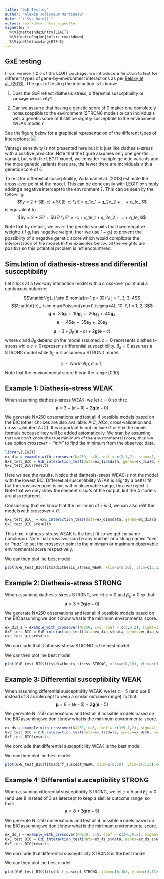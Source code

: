 ---
title: "GxE Testing"
author: "Alexia Jolicoeur-Martineau"
date: "`r Sys.Date()`"
output: rmarkdown::html_vignette
vignette: >
  %\VignetteIndexEntry{LEGIT}
  %\VignetteEngine{knitr::rmarkdown}
  %\VignetteEncoding{UTF-8}
---

## GxE testing

From version 1.2.0 of the LEGIT package, we introduce a function to test for different types of gene-by-environment interactions as per [Belsky et al. (2013)](https://www.researchgate.net/publication/256600905_FormalGXEtestJCPP2013). The goal of testing the interaction is to know:

1. Does the GxE reflect diathesis stress, differential susceptibility or vantage sensitivity?

2. Can we assume that having a genetic score of 0 makes one completely nonsusceptible to the environment (STRONG model) or can individuals with a genetic score of 0 still be slightly susceptible to the environment (WEAK model)?

See the figure below for a graphical representation of the different types of interactions:
![](https://raw.githubusercontent.com/AlexiaJM/LEGIT/master/images/GxE_testing.png)

Vantage sensitivity is not presented here but it is just like diathesis-stress with a positive predictor. Note that the figure assumes only one genetic variant, but with the LEGIT model, we consider multiple genetic variants and the more genetic variants there are, the fewer there are individuals with a genetic score of 0.

To test for differential susceptibility, Widaman et al. (2013) estimate the cross-over point of the model. This can be done easily with LEGIT by simply adding a negative intercept to the environment E. This can be seen by the following:
$$y = 2 + 3(E-c) + 5G(E-c) \\ E = q_1e_1 + q_2e_2 + ... + q_le_l$$
is equivalent to
$$y = 2 + 3E' + 5GE' \\ E' = -c + q_1e_1 + q_2e_2 + ... + q_le_l$$

Note that by default, we invert the genetic variants that have negative weights (if $g_i$ has negative weight, then we use $1-g_i$) to prevent the possibility of a negative genetic score which would complicate the interpretation of the model. In the examples below, all the weights are positive so this potential problem is not encountered. 

## Simulation of diathesis-stress and differential susceptibility

Let's look at a two-way interaction model with a cross-over point and a continuous outcome:

$$\mathbf{g}_j \sim Binomial(n=1,p=.30) \\ j = 1, 2, 3, 4$$
$$\mathbf{e}_l \sim max(Poisson(\mu=0,\sigma=4), 10) \\ l = 1, 2, 3$$
$$\mathbf{g} = .30\mathbf{g}_1 + .10\mathbf{g}_2 + .20\mathbf{g}_3 + .40\mathbf{g}_4 $$
$$ \mathbf{e} = .45\mathbf{e}_1 + .35\mathbf{e}_2 + .20\mathbf{e}_3$$
$$\mathbf{\mu} = 3 + \beta_E(\mathbf{e}-c) + 2\mathbf{g}(\mathbf{e}-c) $$ 
where $c$ and $\beta_E$ depend on the model assumed. $c = 0$ represents diathesis-stress while $c \ne 0$ represents differential susceptibility. $\beta_E = 0$ assumes a STRONG model while $\beta_E \ne 0$ assumes a STRONG model.

$$ y \sim Normal(\mu,\sigma=1)$$

Note that the environmental score E is in the range [0,10].

## Example 1: Diathesis-stress WEAK

When assuming diathesis-stress WEAK, we let $c=0$ so that:
$$\mathbf{\mu} = 3 + (\mathbf{e}-0) + 2\mathbf{g}(\mathbf{e}-0) $$ 

We generate N=250 observations and test all 4 possible models based on the BIC (other choices are also available: AIC, AICc, cross-validation and cross-validated AUC). It is important to not include G or E in the model formula because they will be added automatically. We start by assuming that we don't know the true minimum of the environmental score, thus we use option *crossover = "min"* to find the minimum from the observed data. 
```{r}
library(LEGIT)
ex_dia = example_with_crossover(N=250, c=0, coef = c(3,1,2), sigma=1, seed=7)
GxE_test_BIC = GxE_interaction_test(data=ex_dia$data, genes=ex_dia$G, env=ex_dia$E, formula_noGxE = y ~ 1, crossover = "min", criterion="BIC")
GxE_test_BIC$results
```
Here we see the results. Notice that diathesis-stress WEAK is not the model with the lowest BIC. Differential susceptibility WEAK is slightly a better fit but the crossover point is not within observable range, thus we reject it. Note that we only show the element *results* of the output, but the 4 models are also returned.

Considering that we know that the minimum of E is 0, we can also refit the models with *crossover = 0*.
```{r}
GxE_test_BIC_ = GxE_interaction_test(data=ex_dia$data, genes=ex_dia$G, env=ex_dia$E, formula_noGxE = y ~ 1, crossover = 0, criterion="BIC")
GxE_test_BIC_$results
```
This time, diathesis-stress WEAK is the best fit so we get the same conclusion. Note that *crossover* can be any number or a string named *"min"* or *"max"* to set the crossover point to the minimum or maximum observable environmental score respectively.

We can then plot the best model:
```{r fig1, fig.height = 5, fig.width = 5}
plot(GxE_test_BIC$fits$diathesis_stress_WEAK, xlim=c(0,10), ylim=c(3,13),cex.leg=1.4, cex.axis=1.5, cex.lab=1.5)
```

## Example 2: Diathesis-stress STRONG

When assuming diathesis-stress STRONG, we let $c=0$ and $\beta_E=0$ so that:
$$\mathbf{\mu} = 3 + 2\mathbf{g}(\mathbf{e}-0) $$ 

We generate N=250 observations and test all 4 possible models based on the BIC assuming we don't know what is the minimum environmental score.
```{r}
ex_dia_s = example_with_crossover(N=250, c=0, coef = c(3,0,2), sigma=1, seed=7)
GxE_test_BIC = GxE_interaction_test(data=ex_dia_s$data, genes=ex_dia_s$G, env=ex_dia_s$E, formula_noGxE = y ~ 1, crossover = "min", criterion="BIC")
GxE_test_BIC$results
```
We conclude that Diathesis-stress STRONG is the best model.

We can then plot the best model:
```{r fig2, fig.height = 5, fig.width = 5}
plot(GxE_test_BIC$fits$diathesis_stress_STRONG, xlim=c(0,10), ylim=c(3,13),cex.leg=1.4, cex.axis=1.5, cex.lab=1.5)
```

## Example 3: Differential susceptibility WEAK

When assuming differential susceptibility WEAK, we let $c=5$ (and use 8 instead of 3 as intercept to keep a similar outcome range) so that:
$$\mathbf{\mu} = 8 + (\mathbf{e}-5) + 2\mathbf{g}(\mathbf{e}-5) $$ 

We generate N=250 observations and test all 4 possible models based on the BIC assuming we don't know what is the minimum environmental score.
```{r}
ex_ds = example_with_crossover(N=250, c=5, coef = c(3+5,1,2), sigma=1, seed=7)
GxE_test_BIC = GxE_interaction_test(data=ex_ds$data, genes=ex_ds$G, env=ex_ds$E, formula_noGxE = y ~ 1, crossover = "min", criterion="BIC")
GxE_test_BIC$results
```
We conclude that differential susceptibility WEAK is the best model.

We can then plot the best model:
```{r fig3, fig.height = 5, fig.width = 5}
plot(GxE_test_BIC$fits$diff_suscept_WEAK, xlim=c(0,10), ylim=c(3,13),cex.leg=1.4, cex.axis=1.5, cex.lab=1.5)
```

## Example 4: Differential susceptibility STRONG

When assuming differential susceptibility STRONG, we let $c=5$ and $\beta_E=0$ (and use 8 instead of 3 as intercept to keep a similar outcome range) so that:
$$\mathbf{\mu} = 8 + 2\mathbf{g}(\mathbf{e}-5) $$ 

We generate N=250 observations and test all 4 possible models based on the BIC assuming we don't know what is the minimum environmental score.
```{r}
ex_ds_s = example_with_crossover(N=250, c=5, coef = c(3+5,0,2), sigma=1, seed=7)
GxE_test_BIC = GxE_interaction_test(data=ex_ds_s$data, genes=ex_ds_s$G, env=ex_ds_s$E, formula_noGxE = y ~ 1, crossover = "min", criterion="BIC")
GxE_test_BIC$results
```
We conclude that differential susceptibility STRONG is the best model.

We can then plot the best model:
```{r fig4, fig.height = 5, fig.width = 5}
plot(GxE_test_BIC$fits$diff_suscept_STRONG, xlim=c(0,10), ylim=c(3,13),cex.leg=1.4, cex.axis=1.5, cex.lab=1.5)
```
